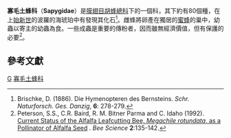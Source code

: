 {{Automatic Taxobox
| taxon = Sapygidae
| authority = 
| image = Eusapvertic.jpg
| image_caption = 雌性''[[Eusapyga_verticalis|Eusapyga verticalis]]''
| subdivision_ranks = 屬
| subdivision =
*''[[Araucania|Araucania]]''
*''[[Asmisapyga|Asmisapyga]]''
*''[[Eusapyga|Eusapyga]]''
*''[[Fedtschenkia|Fedtschenkia]]''
*''[[Huarpea|Huarpea]]''
*''[[Krombeinopyga|Krombeinopyga]]''
*''[[Monosapyga|Monosapyga]]''
*''[[Parasapyga|Parasapyga]]''
*''[[Polochridium|Polochridium]]''
*''[[Polochrum|Polochrum]]''
*''[[Sapyga|Sapyga]]''
*''[[Sapygina|Sapygina]]''
}}

'''寡毛土蜂科'''（'''Sapygidae'''）是[[膜翅目|膜翅目]][[胡蜂總科|胡蜂總科]]下的一個科，其下約有80個種，在上[[始新世|始新世]]的波羅的海琥珀中有發現其化石<ref>Brischke, D. (1886). Die Hymenopteren des Bernsteins. ''Schr. Naturforsch. Ges. Danzig'', '''6''': 278-279.</ref>。雌蜂將卵產在獨居的[[蜜蜂|蜜蜂]]的巢中，幼蟲以寄主的幼蟲為食。一些成蟲是重要的傳粉者，因而雖無經濟價值，但有保護的必要<ref>Peterson, S.S., C.R. Baird, R. M. Bitner Parma and C. Idaho (1992). [http://www.pollination.com/publications/IPSpub02.cfm Current Status of the Alfalfa Leafcutting Bee, ''Megachile rotundata'', as a Pollinator of Alfalfa Seed] {{Wayback|url=http://www.pollination.com/publications/IPSpub02.cfm |date=20120414232135 }}. ''Bee Science'' '''2''':135-142.</ref>。

== 參考文獻==
{{reflist}}
{{Taxonbar}}
[[Category:胡蜂總科|G]]
[[Category:寡毛土蜂科|]]